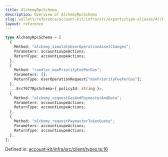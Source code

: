 ```yaml
---
title: AlchemyRpcSchema
description: Overview of AlchemyRpcSchema
slug: wallets/reference/account-kit/infra/src/exports/type-aliases/AlchemyRpcSchema
layout: reference
---
```


```ts
type AlchemyRpcSchema = [
  {
    Method: "alchemy_simulateUserOperationAssetChanges";
    Parameters: accountLoupeActions;
    ReturnType: accountLoupeActions;
  },
  {
    Method: "rundler_maxPriorityFeePerGas";
    Parameters: [];
    ReturnType: UserOperationRequest["maxPriorityFeePerGas"];
  },
  ...Erc7677RpcSchema<{ policyId: string }>,
  {
    Method: "alchemy_requestGasAndPaymasterAndData";
    Parameters: accountLoupeActions;
    ReturnType: accountLoupeActions;
  },
  {
    Method: "alchemy_requestPaymasterTokenQuote";
    Parameters: accountLoupeActions;
    ReturnType: accountLoupeActions;
  },
];
```

Defined in: [account-kit/infra/src/client/types.ts:16](https://github.com/alchemyplatform/aa-sdk/blob/08da565ff1e1b5bcae4581d79993c4ed9e522c16/account-kit/infra/src/client/types.ts#L16)
